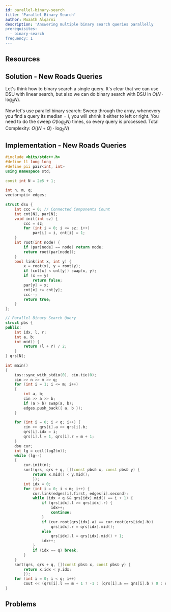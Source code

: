 ```yaml
---
id: parallel-binary-search
title: 'Parallel Binary Search'
author: Muaath Alqarni
description: 'Answering multiple binary search queries parallelly
prerequisites:
  - binary-search
frequency: 1
---
```



## Resources

<Resources>
	<Resource source="CF" title="Parallel Binary Seach [tutorial]" url="45578" />
</Resources>

<Problems problems="sam" />

## Solution - New Roads Queries
Let's think how to binary search a single query.
It's clear that we can use DSU with linear search, but also we can do binary search with DSU in $O(N \cdot \log_2{N})$.

Now let's use parallel binary search:
Sweep through the array, whenevery you find a query its median = $i$, you will shrink it either to left or right.
You need to do the sweep $O(\log_2{N})$ times, so every query is processed.
Total Complexity: $O((N + Q) \cdot \log_2{N})$

## Implementation - New Roads Queries
<LanguageSection>

<CPPSection>

```cpp
#include <bits/stdc++.h>
#define ll long long
#define pii pair<int, int>
using namespace std;
 
const int N = 2e5 + 1;
 
int n, m, q;
vector<pii> edges;
 
struct dsu {
	int ccc = 0; // Connected Components Count
	int cnt[N], par[N];
	void init(int sz) {
		ccc = sz;
		for (int i = 0; i <= sz; i++)
			par[i] = i, cnt[i] = 1;
	}
	int root(int node) {
		if (par[node] == node) return node;
		return root(par[node]);
	}
	bool link(int x, int y) {
		x = root(x), y = root(y);
		if (cnt[x] < cnt[y]) swap(x, y);
		if (x == y)
			return false;
		par[y] = x;
		cnt[x] += cnt[y];
		ccc--;
		return true;
	}
};

// Parallel Binary Search Query 
struct pbs {
public:
	int idx, l, r;
	int a, b;
	int mid() {
		return (l + r) / 2;
	}
} qrs[N];
 
int main()
{
	ios::sync_with_stdio(0), cin.tie(0);
	cin >> n >> m >> q;
	for (int i = 1; i <= m; i++)
	{
		int a, b;
		cin >> a >> b;
		if (a > b) swap(a, b);
		edges.push_back({ a, b });
	}
 
	for (int i = 0; i < q; i++) {
		cin >> qrs[i].a >> qrs[i].b;
		qrs[i].idx = i;
		qrs[i].l = 1, qrs[i].r = m + 1;
	}
	dsu cur;
	int lg = ceil(log2(m));
	while (lg--)
	{
		cur.init(n);
		sort(qrs, qrs + q, [](const pbs& x, const pbs& y) {
			return x.mid() < y.mid();
			});
		int idx = 0;
		for (int i = 0; i < m; i++) {
			cur.link(edges[i].first, edges[i].second);
			while (idx < q && qrs[idx].mid() == i + 1) {
				if (qrs[idx].l >= qrs[idx].r) {
					idx++;
					continue;
				}
				if (cur.root(qrs[idx].a) == cur.root(qrs[idx].b))
					qrs[idx].r = qrs[idx].mid();
				else
					qrs[idx].l = qrs[idx].mid() + 1;
				idx++;
			}
			if (idx == q) break;
		}
	}
	sort(qrs, qrs + q, [](const pbs& x, const pbs& y) {
		return x.idx < y.idx;
		});
	for (int i = 0; i < q; i++)
		cout << (qrs[i].l == m + 1 ? -1 : (qrs[i].a == qrs[i].b ? 0 : qrs[i].l)) << '\n';
}
```

</CPPSection>

</LanguageSection>

## Problems

<Problems problems="gen" />
